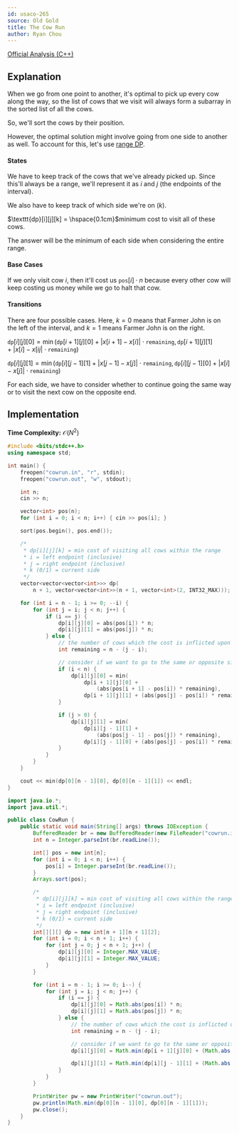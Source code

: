 ```yaml
---
id: usaco-265
source: Old Gold
title: The Cow Run
author: Ryan Chou
---
```


[Official Analysis (C++)](http://www.usaco.org/current/data/sol_cowrun_mar13.html)

## Explanation

When we go from one point to another, it's optimal to pick up every cow along the way, so the list of cows that we visit will always form a subarray in the sorted list of all the cows.

So, we'll sort the cows by their position.

However, the optimal solution might involve going from one side to another as well. To account for this, let's use [range DP](/gold/dp-ranges).

#### States

We have to keep track of the cows that we've already picked up. Since this'll always be a range, we'll represent it as $i$ and $j$ (the endpoints of the interval).

We also have to keep track of which side we're on ($k$).

$\texttt{dp}[i][j][k] = \hspace{0.1cm}$minimum cost to visit all of these cows.

The answer will be the minimum of each side when considering the entire range.

#### Base Cases

If we only visit cow $i$, then it'll cost us $\texttt{pos}[i] \cdot n$ because every other cow will keep costing us money while we go to halt that cow.

#### Transitions

There are four possible cases. Here, $k=0$ means that Farmer John is on the left of the interval, and $k=1$ means Farmer John is on the right.

$\texttt{dp}[i][j][0] = \min(\texttt{dp}[i + 1][j][0] + |x[i + 1] - x[i]| \cdot \texttt{remaining}, \texttt{dp}[i + 1][j][1] + |x[i] - x[ij| \cdot \texttt{remaining})$

$\texttt{dp}[i][j][1] = \min(\texttt{dp}[i][j - 1][1] + |x[j - 1] - x[j]| \cdot \texttt{remaining}, \texttt{dp}[i][j - 1][0] + |x[i] - x[j]| \cdot \texttt{remaining})$

For each side, we have to consider whether to continue going the same way or to visit the next cow on the opposite end.

## Implementation

**Time Complexity:** $\mathcal{O}(N^2)$

<LanguageSection>
<CPPSection>

```cpp
#include <bits/stdc++.h>
using namespace std;

int main() {
	freopen("cowrun.in", "r", stdin);
	freopen("cowrun.out", "w", stdout);

	int n;
	cin >> n;

	vector<int> pos(n);
	for (int i = 0; i < n; i++) { cin >> pos[i]; }

	sort(pos.begin(), pos.end());

	/*
	 * dp[i][j][k] = min cost of visiting all cows within the range
	 * i = left endpoint (inclusive)
	 * j = right endpoint (inclusive)
	 * k (0/1) = current side
	 */
	vector<vector<vector<int>>> dp(
	    n + 1, vector<vector<int>>(n + 1, vector<int>(2, INT32_MAX)));

	for (int i = n - 1; i >= 0; --i) {
		for (int j = i; j < n; j++) {
			if (i == j) {
				dp[i][j][0] = abs(pos[i]) * n;
				dp[i][j][1] = abs(pos[j]) * n;
			} else {
				// the number of cows which the cost is inflicted upon
				int remaining = n - (j - i);

				// consider if we want to go to the same or opposite side
				if (i < n) {
					dp[i][j][0] = min(
					    dp[i + 1][j][0] +
					        (abs(pos[i + 1] - pos[i]) * remaining),
					    dp[i + 1][j][1] + (abs(pos[j] - pos[i]) * remaining));
				}

				if (j > 0) {
					dp[i][j][1] = min(
					    dp[i][j - 1][1] +
					        (abs(pos[j - 1] - pos[j]) * remaining),
					    dp[i][j - 1][0] + (abs(pos[j] - pos[i]) * remaining));
				}
			}
		}
	}

	cout << min(dp[0][n - 1][0], dp[0][n - 1][1]) << endl;
}
```

</CPPSection>

<JavaSection>

```java
import java.io.*;
import java.util.*;

public class CowRun {
	public static void main(String[] args) throws IOException {
		BufferedReader br = new BufferedReader(new FileReader("cowrun.in"));
		int n = Integer.parseInt(br.readLine());

		int[] pos = new int[n];
		for (int i = 0; i < n; i++) {
			pos[i] = Integer.parseInt(br.readLine());
		}
		Arrays.sort(pos);

		/*
		 * dp[i][j][k] = min cost of visiting all cows within the range
		 * i = left endpoint (inclusive)
		 * j = right endpoint (inclusive)
		 * k (0/1) = current side
		 */
		int[][][] dp = new int[n + 1][n + 1][2];
		for (int i = 0; i < n + 1; i++) {
			for (int j = 0; j < n + 1; j++) {
				dp[i][j][0] = Integer.MAX_VALUE;
				dp[i][j][1] = Integer.MAX_VALUE;
			}
		}

		for (int i = n - 1; i >= 0; i--) {
			for (int j = i; j < n; j++) {
				if (i == j) {
					dp[i][j][0] = Math.abs(pos[i]) * n;
					dp[i][j][1] = Math.abs(pos[j]) * n;
				} else {
					// the number of cows which the cost is inflicted upon
					int remaining = n - (j - i);

					// consider if we want to go to the same or opposite side
					dp[i][j][0] = Math.min(dp[i + 1][j][0] + (Math.abs(pos[i + 1] - pos[i]) * remaining), dp[i + 1][j][1] + (Math.abs(pos[j] - pos[i]) * remaining));

					dp[i][j][1] = Math.min(dp[i][j - 1][1] + (Math.abs(pos[j - 1] - pos[j]) * remaining), dp[i][j - 1][0] + (Math.abs(pos[j] - pos[i]) * remaining));
				}
			}
		}

		PrintWriter pw = new PrintWriter("cowrun.out");
		pw.println(Math.min(dp[0][n - 1][0], dp[0][n - 1][1]));
		pw.close();
	}
}
```

</JavaSection>
</LanguageSection>
